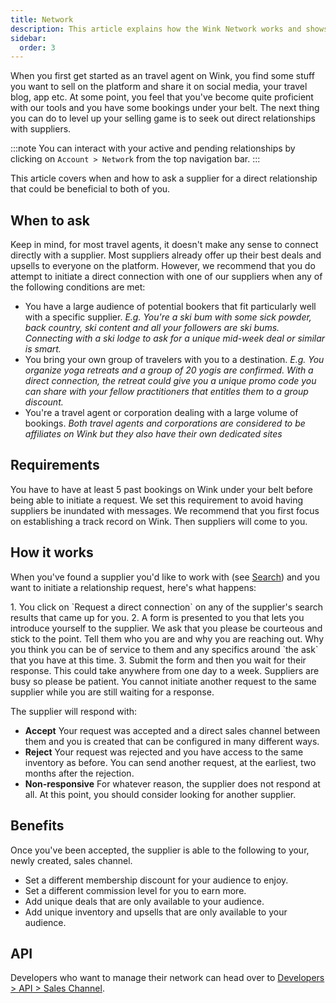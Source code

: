 ```yaml
---
title: Network
description: This article explains how the Wink Network works and shows you how to ask a supplier for a direct relationship.
sidebar:
  order: 3
---
```



When you first get started as an travel agent on Wink, you find some stuff you want to sell on the platform and share it on social media, your travel blog, app etc. 
At some point, you feel that you've become quite proficient with our tools and you have some bookings under your belt. 
The next thing you can do to level up your selling game is to seek out direct relationships with suppliers.

:::note
You can interact with your active and pending relationships by clicking on `Account > Network` from the top navigation bar.
:::

This article covers when and how to ask a supplier for a direct relationship that could be beneficial to both of you.

## When to ask

Keep in mind, for most travel agents, it doesn't make any sense to connect directly with a supplier. Most suppliers already offer up their best deals and upsells to everyone on the platform.
However, we recommend that you do attempt to initiate a direct connection with one of our suppliers when any of the following conditions are met:

- You have a large audience of potential bookers that fit particularly well with a specific supplier. 
*E.g. You're a ski bum with some sick powder, back country, ski content and all your followers are ski bums. Connecting with a ski lodge to ask for a unique mid-week deal or similar is smart.*
- You bring your own group of travelers with you to a destination.
*E.g. You organize yoga retreats and a group of 20 yogis are confirmed. With a direct connection, the retreat could give you a unique promo code you can share with your fellow practitioners that entitles them to a group discount.*
- You're a travel agent or corporation dealing with a large volume of bookings.
*Both travel agents and corporations are considered to be affiliates on Wink but they also have their own dedicated sites*

## Requirements

You have to have at least 5 past bookings on Wink under your belt before being able to initiate a request. 
We set this requirement to avoid having suppliers be inundated with messages. We recommend that you first focus on establishing a track record on Wink. Then suppliers will come to you.

## How it works

When you've found a supplier you'd like to work with (see [Search](/studio/search/)) and you want to initiate a relationship request, here's what happens:

<Steps>
1. You click on `Request a direct connection` on any of the supplier's search results that came up for you.
2. A form is presented to you that lets you introduce yourself to the supplier. We ask that you please be courteous and stick to the point. Tell them who you are and why you are reaching out. Why you think you can be of service to them and any specifics around `the ask` that you have at this time.
3. Submit the form and then you wait for their response. This could take anywhere from one day to a week. Suppliers are busy so please be patient. You cannot initiate another request to the same supplier while you are still waiting for a response. 
</Steps>

The supplier will respond with:

- **Accept** Your request was accepted and a direct sales channel between them and you is created that can be configured in many different ways. 
- **Reject** Your request was rejected and you have access to the same inventory as before. You can send another request, at the earliest, two months after the rejection.
- **Non-responsive** For whatever reason, the supplier does not respond at all. At this point, you should consider looking for another supplier.

## Benefits

Once you've been accepted, the supplier is able to the following to your, newly created, sales channel.

- Set a different membership discount for your audience to enjoy.
- Set a different commission level for you to earn more.
- Add unique deals that are only available to your audience.
- Add unique inventory and upsells that are only available to your audience.

## API

Developers who want to manage their network can head over to [Developers > API > Sales Channel](/developers/apis/#sales-channel-api).